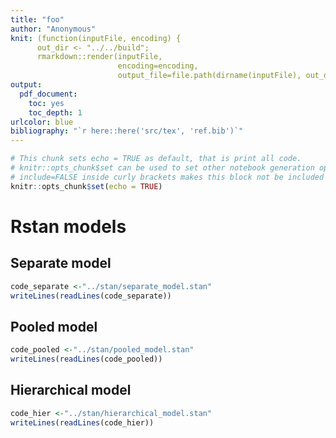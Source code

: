 ```yaml
---
title: "foo"
author: "Anonymous"
knit: (function(inputFile, encoding) { 
      out_dir <- "../../build";
      rmarkdown::render(inputFile,
                        encoding=encoding, 
                        output_file=file.path(dirname(inputFile), out_dir, 'report.pdf')); })
output: 
  pdf_document: 
    toc: yes
    toc_depth: 1
urlcolor: blue
bibliography: "`r here::here('src/tex', 'ref.bib')`"
---
```


```r
# This chunk sets echo = TRUE as default, that is print all code.
# knitr::opts_chunk$set can be used to set other notebook generation options, too.
# include=FALSE inside curly brackets makes this block not be included in the pdf.
knitr::opts_chunk$set(echo = TRUE)
```

# Rstan models
## Separate model
```r
code_separate <-"../stan/separate_model.stan"
writeLines(readLines(code_separate))
```
## Pooled model
```r
code_pooled <-"../stan/pooled_model.stan"
writeLines(readLines(code_pooled))
```
## Hierarchical model
```r
code_hier <-"../stan/hierarchical_model.stan"
writeLines(readLines(code_hier))
```